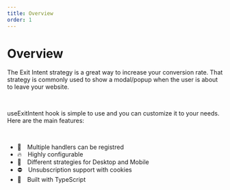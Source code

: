 ```yaml
---
title: Overview
order: 1
---
```


# Overview

The Exit Intent strategy is a great way to increase your conversion rate. That strategy is commonly used to show a modal/popup when the user is about to leave your website.

<br />

useExitIntent hook is simple to use and you can customize it to your needs. Here are the main features:

<br />

- 🚀 Multiple handlers can be registred
- 🔥 Highly configurable
- 🧠 Different strategies for Desktop and Mobile
- ⛔️ Unsubscription support with cookies
- 🎉 Built with TypeScript
